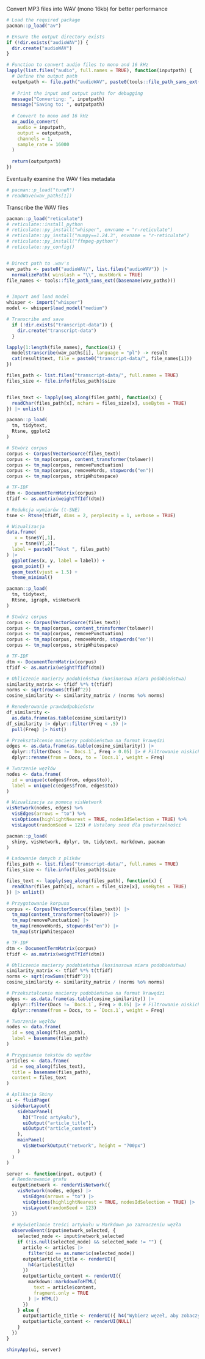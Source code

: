Convert MP3 files into WAV (mono 16kb) for better performance
```r
# Load the required package
pacman::p_load("av")

# Ensure the output directory exists
if (!dir.exists("audioWAV")) {
  dir.create("audioWAV")
}

# Function to convert audio files to mono and 16 kHz
lapply(list.files("audio", full.names = TRUE), function(inputpath) {
  # Define the output path
  outputpath <- file.path("audioWAV", paste0(tools::file_path_sans_ext(basename(inputpath)), ".wav"))
  
  # Print the input and output paths for debugging
  message("Converting: ", inputpath)
  message("Saving to: ", outputpath)
  
  # Convert to mono and 16 kHz
  av_audio_convert(
    audio = inputpath,
    output = outputpath,
    channels = 1,
    sample_rate = 16000
  )
  
  return(outputpath)
})

```

Eventually examine the WAV files metadata

```r
# pacman::p_load("tuneR")
# readWave(wav_paths[1])
```

Transcribe the WAV files
```r
pacman::p_load("reticulate")
# reticulate::install_python
# reticulate::py_install("whisper", envname = "r-reticulate")
# reticulate::py_install("numpy==1.24.3", envname = "r-reticulate")
# reticulate::py_install("ffmpeg-python")
# reticulate::py_config()


# Direct path to .wav's
wav_paths <- paste0("audioWAV/", list.files("audioWAV")) |> 
  normalizePath( winslash = "\\", mustWork = TRUE)
file_names <- tools::file_path_sans_ext((basename(wav_paths)))


# Import and load model
whisper <- import("whisper")
model <- whisper$load_model("medium")  

# Transcribe and save
  if (!dir.exists("transcript-data")) {
    dir.create("transcript-data")
  }

lapply(1:length(file_names), function(i) {
  model$transcribe(wav_paths[i], language = "pl") -> result
  cat(result$text, file = paste0("transcript-data/", file_names[i]))
})
```


```r
files_path <- list.files("transcript-data/", full.names = TRUE)
files_size <- file.info(files_path)$size


files_text <- lapply(seq_along(files_path), function(x) {
  readChar(files_path[x], nchars = files_size[x], useBytes = TRUE)
}) |> unlist()

```


```r
pacman::p_load(
  tm, tidytext,
  Rtsne, ggplot2
)

# Stwórz corpus
corpus <- Corpus(VectorSource(files_text))
corpus <- tm_map(corpus, content_transformer(tolower))
corpus <- tm_map(corpus, removePunctuation)
corpus <- tm_map(corpus, removeWords, stopwords("en"))
corpus <- tm_map(corpus, stripWhitespace)

# TF-IDF
dtm <- DocumentTermMatrix(corpus)
tfidf <- as.matrix(weightTfIdf(dtm))

# Redukcja wymiarów (t-SNE)
tsne <- Rtsne(tfidf, dims = 2, perplexity = 1, verbose = TRUE)

# Wizualizacja
data.frame(
   x = tsne$Y[,1],
   y = tsne$Y[,2],
  label = paste0("Tekst ", files_path)
) |>
  ggplot(aes(x, y, label = label)) +
  geom_point() +
  geom_text(vjust = 1.5) +
  theme_minimal()

```


```r
pacman::p_load(
  tm, tidytext,
  Rtsne, igraph, visNetwork
)

# Stwórz corpus
corpus <- Corpus(VectorSource(files_text))
corpus <- tm_map(corpus, content_transformer(tolower))
corpus <- tm_map(corpus, removePunctuation)
corpus <- tm_map(corpus, removeWords, stopwords("en"))
corpus <- tm_map(corpus, stripWhitespace)

# TF-IDF
dtm <- DocumentTermMatrix(corpus)
tfidf <- as.matrix(weightTfIdf(dtm))

# Obliczenie macierzy podobieństwa (kosinusowa miara podobieństwa)
similarity_matrix <- tfidf %*% t(tfidf)
norms <- sqrt(rowSums(tfidf^2))
cosine_similarity <- similarity_matrix / (norms %o% norms)

# Renederowanie prawdodpobieństw
df_similarity <-
  as.data.frame(as.table(cosine_similarity))
df_similarity |> dplyr::filter(Freq < .5) |>
  pull(Freq) |> hist()

# Przekształcenie macierzy podobieństwa na format krawędzi
edges <- as.data.frame(as.table(cosine_similarity)) |>
  dplyr::filter(Docs != `Docs.1`, Freq > 0.05) |> # Filtrowanie niskich podobieństw
  dplyr::rename(from = Docs, to = `Docs.1`, weight = Freq)

# Tworzenie węzłów
nodes <- data.frame(
  id = unique(c(edges$from, edges$to)),
  label = unique(c(edges$from, edges$to))
)

# Wizualizacja za pomocą visNetwork
visNetwork(nodes, edges) %>%
  visEdges(arrows = "to") %>%
  visOptions(highlightNearest = TRUE, nodesIdSelection = TRUE) %>%
  visLayout(randomSeed = 123) # Ustalony seed dla powtarzalności
```


```r
pacman::p_load(
  shiny, visNetwork, dplyr, tm, tidytext, markdown, pacman
)

# Ładowanie danych z plików
files_path <- list.files("transcript-data/", full.names = TRUE)
files_size <- file.info(files_path)$size

files_text <- lapply(seq_along(files_path), function(x) {
  readChar(files_path[x], nchars = files_size[x], useBytes = TRUE)
}) |> unlist()

# Przygotowanie korpusu
corpus <- Corpus(VectorSource(files_text)) |>
  tm_map(content_transformer(tolower)) |>
  tm_map(removePunctuation) |>
  tm_map(removeWords, stopwords("en")) |>
  tm_map(stripWhitespace)

# TF-IDF
dtm <- DocumentTermMatrix(corpus)
tfidf <- as.matrix(weightTfIdf(dtm))

# Obliczenie macierzy podobieństwa (kosinusowa miara podobieństwa)
similarity_matrix <- tfidf %*% t(tfidf)
norms <- sqrt(rowSums(tfidf^2))
cosine_similarity <- similarity_matrix / (norms %o% norms)

# Przekształcenie macierzy podobieństwa na format krawędzi
edges <- as.data.frame(as.table(cosine_similarity)) |>
  dplyr::filter(Docs != `Docs.1`, Freq > 0.05) |> # Filtrowanie niskich podobieństw
  dplyr::rename(from = Docs, to = `Docs.1`, weight = Freq)

# Tworzenie węzłów
nodes <- data.frame(
  id = seq_along(files_path),
  label = basename(files_path)
)

# Przypisanie tekstów do węzłów
articles <- data.frame(
  id = seq_along(files_text),
  title = basename(files_path),
  content = files_text
)

# Aplikacja Shiny
ui <- fluidPage(
  sidebarLayout(
    sidebarPanel(
      h3("Treść artykułu"),
      uiOutput("article_title"),
      uiOutput("article_content")
    ),
    mainPanel(
      visNetworkOutput("network", height = "700px")
    )
  )
)

server <- function(input, output) {
  # Renderowanie grafu
  output$network <- renderVisNetwork({
    visNetwork(nodes, edges) |>
      visEdges(arrows = "to") |>
      visOptions(highlightNearest = TRUE, nodesIdSelection = TRUE) |>
      visLayout(randomSeed = 123)
  })
  
  # Wyświetlanie treści artykułu w Markdown po zaznaczeniu węzła
  observeEvent(input$network_selected, {
    selected_node <- input$network_selected
    if (!is.null(selected_node) && selected_node != "") {
      article <- articles |>
        filter(id == as.numeric(selected_node))
      output$article_title <- renderUI({
        h4(article$title)
      })
      output$article_content <- renderUI({
        markdown::markdownToHTML(
          text = article$content, 
          fragment.only = TRUE
        ) |> HTML()
      })
    } else {
      output$article_title <- renderUI({ h4("Wybierz węzeł, aby zobaczyć szczegóły") })
      output$article_content <- renderUI(NULL)
    }
  })
}

shinyApp(ui, server)


```